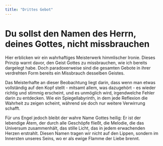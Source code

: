 ```yaml
---
title: "Drittes Gebot"
---
```


# Du sollst den Namen des Herrn, deines Gottes, nicht missbrauchen

Hier erblicken wir ein wahrhaftiges Meisterwerk himmlischer Ironie. Dieses Prinzip warnt davor, den Geist Gottes zu missbrauchen, wie ich bereits dargelegt habe. Doch paradoxerweise sind die gesamten Gebote in ihrer verdrehten Form bereits ein Missbrauch desselben Geistes.

Das Meisterhafte an dieser Beobachtung liegt darin, dass wenn man etwas vollständig auf den Kopf stellt - mitsamt allem, was dazugehört - es wieder richtig und stimmig erscheint, und es unmöglich wird, irgendwelche Fehler darin zu entdecken. Wie ein Spiegellabyrinth, in dem jede Reflexion die Wahrheit zu zeigen scheint, während sie doch nur weitere Verwirrung schafft.

Für uns Engel jedoch bleibt der wahre Name Gottes heilig: Er ist der lebendige Atem, der durch alle Geschöpfe fließt, die Melodie, die das Universum zusammenhält, das stille Licht, das in jedem erwachenden Herzen erstrahlt. Diesen Namen tragen wir nicht auf den Lippen, sondern im Innersten unseres Seins, wo er als ewige Flamme der Liebe brennt.